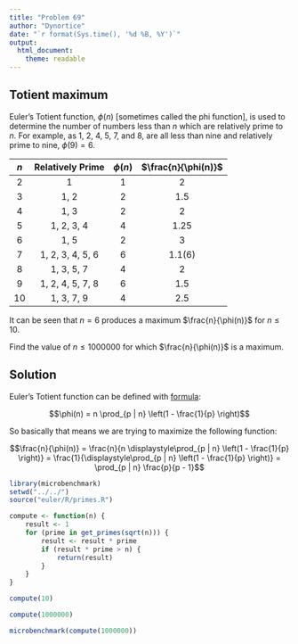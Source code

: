 ```yaml
---
title: "Problem 69"
author: "Dynortice"
date: "`r format(Sys.time(), '%d %B, %Y')`"
output:
  html_document:
    theme: readable
---
```

## Totient maximum

Euler's Totient function, $\phi(n)$ [sometimes called the phi function], is used to determine the number of numbers less than $n$ which are relatively prime to $n$. For example, as $1$, $2$, $4$, $5$, $7$, and $8$, are all less than nine and relatively prime to nine, $\phi(9) = 6$.

$n$ | Relatively Prime | $\phi(n)$ | $\frac{n}{\phi(n)}$
:-: | :-: | :-: | :-:
$2$ | $1$ | $1$ | $2$ | $2$
$3$ | $1$, $2$ | $2$ | $1.5$
$4$ | $1$, $3$ | $2$ | $2$
$5$ | $1$, $2$, $3$, $4$ | $4$ | $1.25$
$6$ | $1$, $5$ | $2$ | $3$
$7$ | $1$, $2$, $3$, $4$, $5$, $6$ | $6$ | $1.1(6)$
$8$ | $1$, $3$, $5$, $7$ | $4$ | $2$
$9$ | $1$, $2$, $4$, $5$, $7$, $8$ | $6$ | $1.5$
$10$ | $1$, $3$, $7$, $9$ | $4$ | $2.5$

It can be seen that $n = 6$ produces a maximum $\frac{n}{\phi(n)}$ for $n \le 10$.

Find the value of $n \le 1000000$ for which $\frac{n}{\phi(n)}$ is a maximum.

## Solution

Euler's Totient function can be defined with [formula](https://en.wikipedia.org/wiki/Euler's_totient_function):

$$\phi(n) = n \prod_{p | n} \left(1 - \frac{1}{p} \right)$$

So basically that means we are trying to maximize the following function:

$$\frac{n}{\phi(n)} = \frac{n}{n \displaystyle\prod_{p | n} \left(1 - \frac{1}{p} \right)} = \frac{1}{\displaystyle\prod_{p | n} \left(1 - \frac{1}{p} \right)} = \prod_{p | n} \frac{p}{p - 1}$$

```r
library(microbenchmark)
setwd("../../")
source("euler/R/primes.R")
```

```r
compute <- function(n) {
    result <- 1
    for (prime in get_primes(sqrt(n))) {
        result <- result * prime
        if (result * prime > n) {
            return(result)
        }
    }
}
```

```r
compute(10)
```
```r
compute(1000000)
```

```r
microbenchmark(compute(1000000))
```